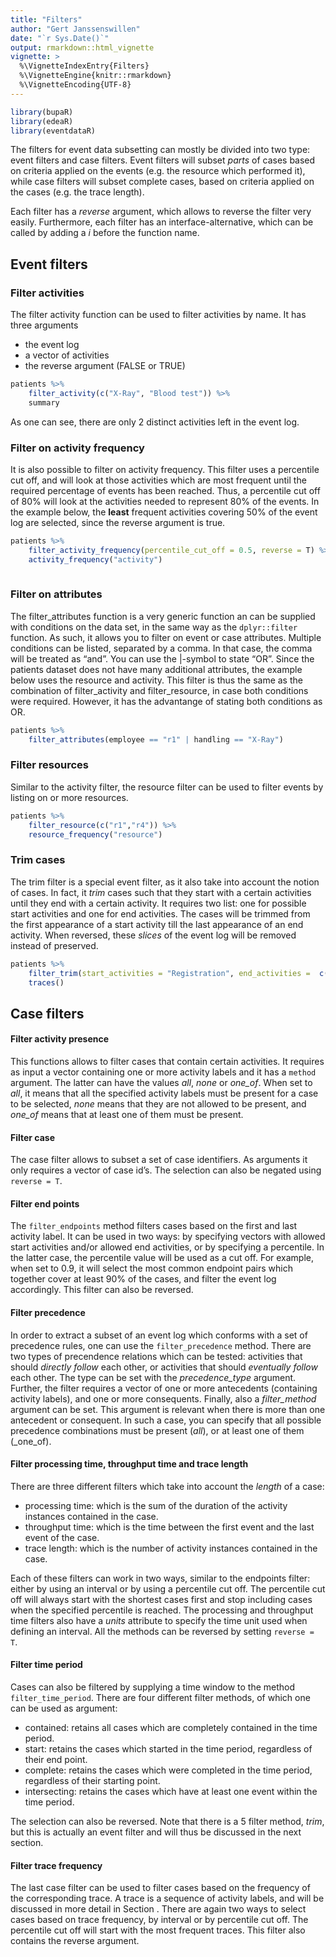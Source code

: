 ```yaml
---
title: "Filters"
author: "Gert Janssenswillen"
date: "`r Sys.Date()`"
output: rmarkdown::html_vignette
vignette: >
  %\VignetteIndexEntry{Filters}
  %\VignetteEngine{knitr::rmarkdown}
  %\VignetteEncoding{UTF-8}
---
```


```r
library(bupaR)
library(edeaR)
library(eventdataR)
```



The filters for event data subsetting can mostly be divided into two type: event filters and case filters. Event filters will subset _parts_ of cases based on criteria applied on the events (e.g. the resource which performed it), while case filters will subset complete cases, based on criteria applied on the cases (e.g. the trace length). 

Each filter has a _reverse_ argument, which allows to reverse the filter very easily. Furthermore, each filter has an interface-alternative, which can be called by adding a _i_ before the function name. 

## Event filters

### Filter activities

The filter activity function can be used to filter activities by name. It has three arguments

*	the event log
*	a vector of activities
*	the reverse argument (FALSE or TRUE)

```r
patients %>%
	filter_activity(c("X-Ray", "Blood test")) %>%
	summary
```

As one can see, there are only 2 distinct activities left in the event log.

### Filter on activity frequency

It is also possible to filter on activity frequency. This filter uses a percentile cut off, and will look at those activities which are most frequent until the required percentage of events has been reached. Thus, a percentile cut off of 80% will look at the activities needed to represent 80% of the events. In the example below, the __least__ frequent activities covering 50% of the event log are selected, since the reverse argument is true.

```r
patients %>%
	filter_activity_frequency(percentile_cut_off = 0.5, reverse = T) %>%
	activity_frequency("activity")
	
```

### Filter on attributes

The filter_attributes function is a very generic function an can be supplied with conditions on the data set, in the same way as the `dplyr::filter` function. As such, it allows you to filter on event or case attributes. Multiple conditions can be listed, separated by a comma. In that case, the comma will be treated as "and". You can use the |-symbol to state "OR". Since the patients dataset does not have many additional attributes, the example below uses the resource and activity. This filter is thus the same as the combination of filter_activity and filter_resource, in case both conditions were required. However, it has the advantange of stating both conditions as OR.

```r
patients %>% 
	filter_attributes(employee == "r1" | handling == "X-Ray") 
```


### Filter resources

Similar to the activity filter, the resource filter can be used to filter events by listing on or more resources. 

```r
patients %>%
	filter_resource(c("r1","r4")) %>%
	resource_frequency("resource")
```


### Trim cases

The trim filter is a special event filter, as it also take into account the notion of cases. In fact, it _trim_ cases such that they start with a certain activities until they end with a certain activity. It requires two list: one for possible start activities and one for end activities. The cases will be trimmed from the first appearance of a start activity till the last appearance of an end activity. When reversed, these _slices_ of the event log will be removed instead of preserved.

```r
patients %>%
	filter_trim(start_activities = "Registration", end_activities =  c("MRI SCAN","X-Ray")) %>%
	traces()
```

## Case filters


#### Filter activity presence

This functions allows to filter cases that contain certain activities. It requires as input a vector containing one or more activity labels and it has a `method` argument. The latter can have the values _all_, _none_ or _one_of_. When set to _all_, it means that all the specified activity labels must be present for a case to be selected, _none_ means that they are not allowed to be present, and _one_of_ means that at least one of them must be present. 


#### Filter case

The case filter allows to subset a set of case identifiers. As arguments it only requires a vector of case id's. The selection can also be negated using  `reverse = T`. 

#### Filter end points

The `filter_endpoints` method filters cases based on the first and last activity label. It can be used in two ways: by specifying vectors with allowed start activities and/or allowed end activities, or by specifying a percentile. In the latter case, the percentile value will be used as a cut off. For example, when set to 0.9, it will select the most common endpoint pairs which together cover at least 90% of the cases, and filter the event log accordingly. This filter can also be reversed.

#### Filter precedence

In order to extract a subset of an event log which conforms with a set of precedence rules, one can use the `filter_precedence` method. There are two types of precendence relations which can be tested: activities that should _directly follow_ each other, or activities that should _eventually follow_ each other. The type can be set with the _precedence_type_ argument. Further, the filter requires a vector of one or more antecedents (containing activity labels), and one or more consequents. Finally, also a _filter_method_ argument can be set. This argument is relevant when there is more than one antecedent or consequent. In such a case, you can specify that all possible precedence combinations must be present (_all_), or at least one of them (_one_of).


#### Filter processing time, throughput time and trace length

There are three different filters which take into account the _length_ of a case:

*  processing time: which is the sum of the duration of the activity instances contained in the case.
*  throughput time: which is the time between the first event and the last event of the case.
*  trace length: which is the number of activity instances contained in the case.

Each of these filters can work in two ways, similar to the endpoints filter: either by using an interval or by using a percentile cut off. The percentile cut off will always start with the shortest cases first and stop including cases when the specified percentile is reached. The processing and throughput time filters also have a _units_ attribute to specify the time unit used when defining an interval. All the methods can be reversed by setting `reverse = T`.

#### Filter time period

Cases can also be filtered by supplying a time window to the method `filter_time_period`. There are four different filter methods, of which one can be used as argument:

*	contained: retains all cases which are completely contained in the time period.
*	start: retains the cases which started in the time period, regardless of their end point.
*	complete: retains the cases which were completed in the time period, regardless of their starting point.
*	intersecting: retains the cases which have at least one event within the time period.

The selection can also be reversed. Note that there is a 5\textsuperscript{th} filter method, _trim_, but this is actually an event filter and will thus be discussed in the next section.

#### Filter trace frequency

The last case filter can be used to filter cases based on the frequency of the corresponding trace. A trace is a sequence of activity labels, and will be discussed in more detail in Section \ref{mining-and-analysis-1}. There are again two ways to select cases based on trace frequency, by interval or by percentile cut off. The percentile cut off will start with the most frequent traces. This filter also contains the reverse argument. 


